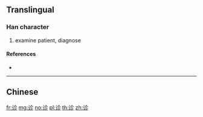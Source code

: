 {{character info/new}}
{{also|診}}
==Translingual==

===Han character===
{{Han char|rn=149|rad=讠|as=05|sn=7|four=|canj=IVOHH}}

# examine patient, diagnose

====References====
* {{Han ref|kx=1188.181|hdz=63956.010|uh=8BCA|ud=35786}}

----

==Chinese==
{{zh-see|診}}

[[fr:诊]]
[[mg:诊]]
[[no:诊]]
[[pl:诊]]
[[th:诊]]
[[zh:诊]]